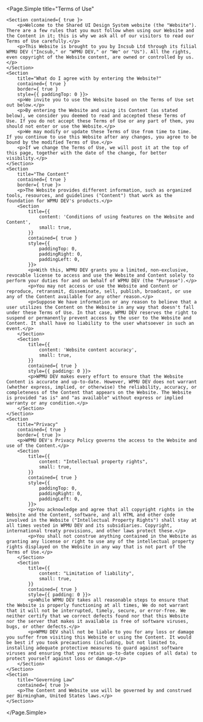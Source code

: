 
<Meta title="SUI/Terms" />

<Page.Simple
	title="Terms of Use"
>
	<Section contained={ true }>
		<p>Welcome to the Shared UI Design System website (the "Website"). There are a few rules that you must follow when using our Website and the Content in it; this is why we ask all of our visitors to read our Terms of Use carefully.</p>
		<p>This Website is brought to you by Incsub Ltd through its filial WPMU DEV ("Incsub," or "WPMU DEV," or "We" or "Us"). All the rights, even copyright of the Website content, are owned or controlled by us.</p>
	</Section>
	<Section
		title="What do I agree with by entering the Website?"
		contained={ true }
		border={ true }
		style={{ paddingTop: 0 }}>
		<p>We invite you to use the Website based on the Terms of Use set out below.</p>
		<p>By entering the Website and using its Content (as stated below), we consider you deemed to read and accepted these Terms of Use. If you do not accept these Terms of Use or any part of them, you should not enter or use the Website.</p>
		<p>We may modify or update these Terms of Use from time to time. If you continue to use this Website after any changes, you agree to be bound by the modified Terms of Use.</p>
		<p>If we change the Terms of Use, we will post it at the top of this page, together with the date of the change, for better visibility.</p>
	</Section>
	<Section
		title="The Content"
		contained={ true }
		border={ true }>
		<p>The Website provides different information, such as organized tools, resources, and guidelines ("Content") that work as the foundation for WPMU DEV's products.</p>
		<Section
			title={{
				content: 'Conditions of using features on the Website and Content',
				small: true,
			}}
			contained={ true }
			style={{
				paddingTop: 0,
				paddingRight: 0,
				paddingLeft: 0,
			}}>
			<p>With this, WPMU DEV grants you a limited, non-exclusive, revocable license to access and use the Website and Content solely to perform your duties for and on behalf of WPMU DEV (the "Purpose").</p>
			<p>You may not access or use the Website and Content or reproduce, retransmit, disseminate, sell, publish, broadcast, or use any of the Content available for any other reason.</p>
			<p>Suppose We have information or any reason to believe that a user utilizes the Content on the Website in any way that doesn't fall under these Terms of Use. In that case, WPMU DEV reserves the right to suspend or permanently prevent access by the user to the Website and Content. It shall have no liability to the user whatsoever in such an event.</p>
		</Section>
		<Section
			title={{
				content: 'Website content accuracy',
				small: true,
			}}
			contained={ true }
			style={{ padding: 0 }}>
			<p>WPMU DEV makes every effort to ensure that the Website Content is accurate and up-to-date. However, WPMU DEV does not warrant (whether express, implied, or otherwise) the reliability, accuracy, or completeness of the Content that appears on the Website. The Website is provided "as is" and "as available" without express or implied warranty or any condition.</p>
		</Section>
	</Section>
	<Section
		title="Privacy"
		contained={ true }
		border={ true }>
		<p>WPMU DEV's Privacy Policy governs the access to the Website and use of the Content.</p>
		<Section
			title={{
				content: "Intellectual property rights",
				small: true,
			}}
			contained={ true }
			style={{
				paddingTop: 0,
				paddingRight: 0,
				paddingLeft: 0,
			}}>
			<p>You acknowledge and agree that all copyright rights in the Website and the Content, software, and all HTML and other code involved in the Website ("Intellectual Property Rights") shall stay at all times vested in WPMU DEV and its subsidiaries. Copyright, international treaty provisions, and other laws protect these.</p>
			<p>You shall not construe anything contained in the Website as granting any license or right to use any of the intellectual property rights displayed on the Website in any way that is not part of the Terms of Use.</p>
		</Section>
		<Section
			title={{
				content: "Limitation of liability",
				small: true,
			}}
			contained={ true }
			style={{ padding: 0 }}>
			<p>While WPMU DEV takes all reasonable steps to ensure that the Website is properly functioning at all times, We do not warrant that it will not be interrupted, timely, secure, or error-free. We neither certify that we correct defects found nor that this Website nor the server that makes it available is free of software viruses, bugs, or other defects.</p>
			<p>WPMU DEV shall not be liable to you for any loss or damage you suffer from visiting this Website or using the Content. It would be best if you took precautions (including, but not limited to, installing adequate protective measures to guard against software viruses and ensuring that you retain up-to-date copies of all data) to protect yourself against loss or damage.</p>
		</Section>
	</Section>
	<Section
		title="Governing Law"
		contained={ true }>
		<p>The Content and Website use will be governed by and construed per Birmingham, United States laws.</p>
	</Section>
</Page.Simple>
